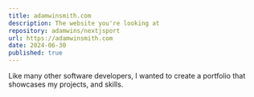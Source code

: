 ```yaml
---
title: adamwinsmith.com
description: The website you're looking at
repository: adamwins/nextjsport
url: https://adamwinsmith.com
date: 2024-06-30
published: true
---
```



Like many other software developers, I wanted to create a portfolio that showcases my projects, and skills.


